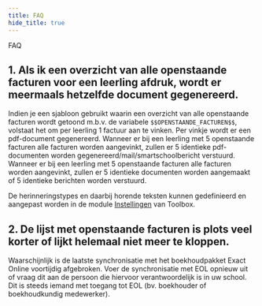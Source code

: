 ```yaml
---
title: FAQ 
hide_title: true
---
```

<ImageTitle img="openstaandefacturen.png">FAQ</ImageTitle>

## 1. Als ik een overzicht van alle openstaande facturen voor een leerling afdruk, wordt er meermaals hetzelfde document gegenereerd. 

Indien je een sjabloon gebruikt waarin een overzicht van alle openstaande facturen wordt getoond m.b.v. de variabele `$$OPENSTAANDE_FACTUREN$$`, volstaat het om per leerling 1 factuur aan te vinken. Per vinkje wordt er een pdf-document gegenereerd. Wanneer er bij een leerling met 5 openstaande facturen alle facturen worden aangevinkt, zullen er 5 identieke pdf-documenten worden gegenereerd/mail/smartschoolbericht verstuurd. Wanneer er bij een leerling met 5 openstaande facturen alle facturen worden aangevinkt, zullen er 5 identieke documenten worden aangemaakt of 5 identieke berichten worden verstuurd.

De herinneringstypes en daarbij horende teksten kunnen gedefinieerd en aangepast worden in de module [Instellingen](/openstaande_facturen/instellingen) van Toolbox. 

## 2. De lijst met openstaande facturen is plots veel korter of lijkt helemaal niet meer te kloppen.  
 
Waarschijnlijk is de laatste synchronisatie met het boekhoudpakket Exact Online voortijdig afgebroken. Voer de synchronisatie met EOL opnieuw uit of vraag dit aan de persoon die hiervoor verantwoordelijk is in uw school. Dit is steeds iemand met toegang tot EOL (bv. boekhouder of boekhoudkundig medewerker). 

 


